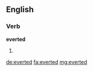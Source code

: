 ==English==

===Verb===
'''everted'''

# {{past of|evert}}

[[de:everted]]
[[fa:everted]]
[[mg:everted]]